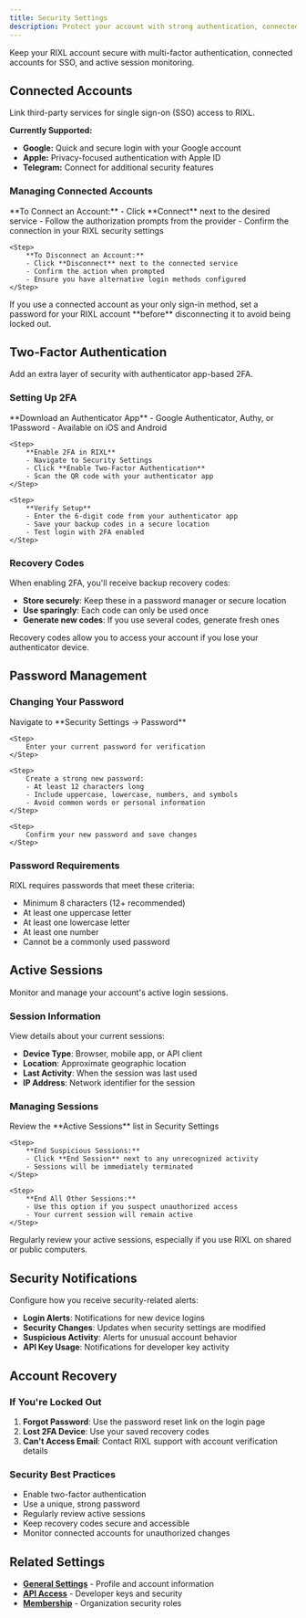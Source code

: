 ```yaml
---
title: Security Settings
description: Protect your account with strong authentication, connected accounts, and security monitoring.
---
```



Keep your RIXL account secure with multi-factor authentication, connected accounts for SSO, and active session monitoring.

## Connected Accounts

Link third-party services for single sign-on (SSO) access to RIXL.

**Currently Supported:**
- **Google:** Quick and secure login with your Google account
- **Apple:** Privacy-focused authentication with Apple ID  
- **Telegram:** Connect for additional security features

### Managing Connected Accounts

<Steps>
    <Step>
        **To Connect an Account:**
        - Click **Connect** next to the desired service
        - Follow the authorization prompts from the provider
        - Confirm the connection in your RIXL security settings
    </Step>

    <Step>
        **To Disconnect an Account:**
        - Click **Disconnect** next to the connected service
        - Confirm the action when prompted
        - Ensure you have alternative login methods configured
    </Step>
</Steps>

<Callout type="warn" title="Before Disconnecting">
If you use a connected account as your only sign-in method, set a password for your RIXL account **before** disconnecting it to avoid being locked out.
</Callout>

## Two-Factor Authentication

Add an extra layer of security with authenticator app-based 2FA.

### Setting Up 2FA

<Steps>
    <Step>
        **Download an Authenticator App**
        - Google Authenticator, Authy, or 1Password
        - Available on iOS and Android
    </Step>

    <Step>
        **Enable 2FA in RIXL**
        - Navigate to Security Settings
        - Click **Enable Two-Factor Authentication**
        - Scan the QR code with your authenticator app
    </Step>

    <Step>
        **Verify Setup**
        - Enter the 6-digit code from your authenticator app
        - Save your backup codes in a secure location
        - Test login with 2FA enabled
    </Step>
</Steps>

### Recovery Codes

When enabling 2FA, you'll receive backup recovery codes:

- **Store securely**: Keep these in a password manager or secure location
- **Use sparingly**: Each code can only be used once
- **Generate new codes**: If you use several codes, generate fresh ones

<Callout type="info">
Recovery codes allow you to access your account if you lose your authenticator device.
</Callout>

## Password Management

### Changing Your Password

<Steps>
    <Step>
        Navigate to **Security Settings → Password**
    </Step>

    <Step>
        Enter your current password for verification
    </Step>

    <Step>
        Create a strong new password:
        - At least 12 characters long
        - Include uppercase, lowercase, numbers, and symbols
        - Avoid common words or personal information
    </Step>

    <Step>
        Confirm your new password and save changes
    </Step>
</Steps>

### Password Requirements

RIXL requires passwords that meet these criteria:
- Minimum 8 characters (12+ recommended)
- At least one uppercase letter
- At least one lowercase letter  
- At least one number
- Cannot be a commonly used password

## Active Sessions

Monitor and manage your account's active login sessions.

### Session Information

View details about your current sessions:
- **Device Type**: Browser, mobile app, or API client
- **Location**: Approximate geographic location
- **Last Activity**: When the session was last used
- **IP Address**: Network identifier for the session

### Managing Sessions

<Steps>
    <Step>
        Review the **Active Sessions** list in Security Settings
    </Step>

    <Step>
        **End Suspicious Sessions:**
        - Click **End Session** next to any unrecognized activity
        - Sessions will be immediately terminated
    </Step>

    <Step>
        **End All Other Sessions:**
        - Use this option if you suspect unauthorized access
        - Your current session will remain active
    </Step>
</Steps>

<Callout type="tip">
Regularly review your active sessions, especially if you use RIXL on shared or public computers.
</Callout>

## Security Notifications

Configure how you receive security-related alerts:

- **Login Alerts**: Notifications for new device logins
- **Security Changes**: Updates when security settings are modified
- **Suspicious Activity**: Alerts for unusual account behavior
- **API Key Usage**: Notifications for developer key activity

## Account Recovery

### If You're Locked Out

1. **Forgot Password**: Use the password reset link on the login page
2. **Lost 2FA Device**: Use your saved recovery codes
3. **Can't Access Email**: Contact RIXL support with account verification details

### Security Best Practices

- Enable two-factor authentication
- Use a unique, strong password
- Regularly review active sessions
- Keep recovery codes secure and accessible
- Monitor connected accounts for unauthorized changes

## Related Settings

- **[General Settings](/docs/account/general-settings)** - Profile and account information
- **[API Access](/docs/account/api-access)** - Developer keys and security
- **[Membership](/docs/account/membership)** - Organization security roles